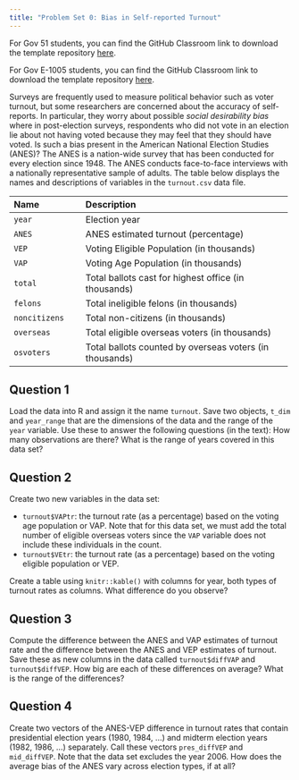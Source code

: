 ```yaml
---
title: "Problem Set 0: Bias in Self-reported Turnout"
---
```


For Gov 51 students, you can find the GitHub Classroom link to download the template repository [here](https://canvas.harvard.edu/courses/74805/pages/github-classroom-links).

For Gov E-1005 students, you can find the GitHub Classroom link to download the template repository [here](https://canvas.harvard.edu/courses/79867/pages/github-classroom-links).

Surveys are frequently used to measure political behavior such as
voter turnout, but some researchers are concerned about the accuracy
of self-reports.  In particular, they worry about possible *social
desirability bias* where in post-election surveys, respondents who did
not vote in an election lie about not having voted because they may
feel that they should have voted.  Is such a bias present in the
American National Election Studies (ANES)?  The ANES is a nation-wide
survey that has been conducted for every election since 1948.  The
ANES conducts face-to-face interviews with a nationally representative
sample of adults.  The table below displays the names and descriptions
of variables in the `turnout.csv` data file.

--------------------------------------------------------------------------------
 Name                 Description
 -------------------- ----------------------------------------------------------
 `year`               Election year
 
 `ANES`               ANES estimated turnout (percentage)
 
 `VEP`                Voting Eligible Population (in thousands) 
 
 `VAP`                Voting Age Population (in thousands) 
 
 `total`              Total ballots cast for highest office (in thousands) 
 
 `felons`             Total ineligible felons (in thousands) 
 
 `noncitizens`        Total non-citizens (in thousands) 
 
 `overseas`           Total eligible overseas voters (in thousands)
 
 `osvoters`           Total ballots counted by overseas voters (in thousands)
--------------------------------------------------------------------------------


## Question 1

Load the data into R and assign it the name `turnout`. Save two
  objects, `t_dim` and `year_range` that are the dimensions of the
  data and the range of the `year` variable. Use these to answer the
  following questions (in the text): How many observations are there?
  What is the range of years covered in this data set?


## Question 2

Create two new variables in the data set:

  - `turnout$VAPtr`: the turnout rate (as a percentage) based on the
  voting age population or VAP. Note that for this data set, we must
  add the total number of eligible overseas voters since the `VAP`
  variable does not include these individuals in the count.
  - `turnout$VEtr`: the turnout rate (as a percentage) based on the
  voting eligible population or VEP.

 Create a table using `knitr::kable()` with columns for year, both
  types of turnout rates as columns. What difference do you observe?
  
## Question 3

Compute the difference between the ANES and VAP estimates of turnout
  rate and the difference between the ANES and VEP estimates of
  turnout. Save these as new columns in the data called
  `turnout$diffVAP` and `turnout$diffVEP`. How big are each of these
  differences on average? What is the range of the differences?



## Question 4

Create two vectors of the ANES-VEP difference in turnout rates that contain presidential election years (1980, 1984, ...) and midterm election years  (1982, 1986, ...) separately. Call these vectors `pres_diffVEP` and `mid_diffVEP`. Note that the data set excludes the year 2006. How does the average bias of the ANES vary across election types, if at all?


